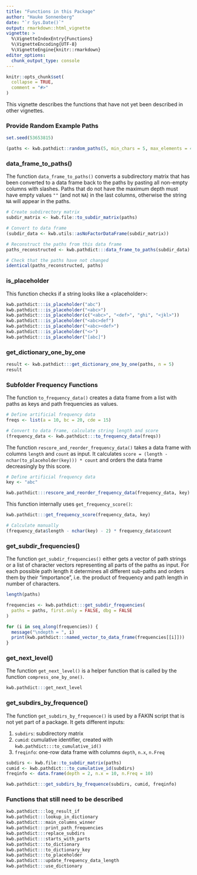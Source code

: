```yaml
---
title: "Functions in this Package"
author: "Hauke Sonnenberg"
date: "`r Sys.Date()`"
output: rmarkdown::html_vignette
vignette: >
  %\VignetteIndexEntry{Functions}
  %\VignetteEncoding{UTF-8}
  %\VignetteEngine{knitr::rmarkdown}
editor_options: 
  chunk_output_type: console
---
```


```r
knitr::opts_chunk$set(
  collapse = TRUE,
  comment = "#>"
)
```

This vignette describes the functions that have not yet been described in other
vignettes. 

### Provide Random Example Paths

```r
set.seed(53653815)

(paths <- kwb.pathdict::random_paths(5, min_chars = 5, max_elements = 4))
```

### data_frame_to_paths()

The function `data_frame_to_paths()` converts a subdirectory matrix that has
been converted to a data frame back to the paths by pasting all non-empty
columns with slashes. Paths that do not have the maximum depth must have empty 
values `""` (and not `NA`) in the last columns, otherwise the string `NA` will
appear in the paths.

```r
# Create subdirectory matrix
subdir_matrix <- kwb.file::to_subdir_matrix(paths)

# Convert to data frame
(subdir_data <- kwb.utils::asNoFactorDataFrame(subdir_matrix))

# Reconstruct the paths from this data frame
paths_reconstructed <- kwb.pathdict:::data_frame_to_paths(subdir_data)

# Check that the paths have not changed
identical(paths_reconstructed, paths)
```

### is_placeholder

This function checks if a string looks like a \<placeholder\>:

```r
kwb.pathdict:::is_placeholder("abc")
kwb.pathdict:::is_placeholder("<abc>")
kwb.pathdict:::is_placeholder(c("<abc>", "<def>", "ghi", "<jkl>"))
kwb.pathdict:::is_placeholder("<abc>def")
kwb.pathdict:::is_placeholder("<abc><def>")
kwb.pathdict:::is_placeholder("<>")
kwb.pathdict:::is_placeholder("[abc]")
```

### get_dictionary_one_by_one

```r
result <- kwb.pathdict:::get_dictionary_one_by_one(paths, n = 5)
result
```

### Subfolder Frequency Functions

The function `to_frequency_data()` creates a data frame from a list with paths
as keys and path frequencies as values.

```r
# Define artificial frequency data
freqs <- list(a = 10, bc = 20, cde = 15)

# Convert to data frame, calculate string length and score
(frequency_data <- kwb.pathdict:::to_frequency_data(freqs))
```

The function `rescore_and_reorder_frequency_data()` takes a data frame with
columns `length` and `count` as input. It calculates `score = (length -
nchar(to_placeholder(key))) * count` and orders the data frame decreasingly by
this score.

```r
# Define artificial frequency data
key <- "abc"

kwb.pathdict:::rescore_and_reorder_frequency_data(frequency_data, key)
```

This function internally uses `get_frequency_score()`:

```r
kwb.pathdict:::get_frequency_score(frequency_data, key)

# Calculate manually
(frequency_data$length - nchar(key) - 2) * frequency_data$count
```

### get_subdir_frequencies()

The function `get_subdir_frequencies()` either gets a vector of path strings or
a list of character vectors representing all parts of the paths as input. For
each possible path length it determines all different sub-paths and orders them
by their "importance", i.e. the product of frequency and path length in number
of characters.

```r
length(paths)

frequencies <- kwb.pathdict:::get_subdir_frequencies(
  paths = paths, first.only = FALSE, dbg = FALSE
)

for (i in seq_along(frequencies)) {
  message("\ndepth = ", i)
  print(kwb.pathdict:::named_vector_to_data_frame(frequencies[[i]]))
}
```

### get_next_level()

The function `get_next_level()` is a helper function that is called by the
function `compress_one_by_one()`.

```r
kwb.pathdict:::get_next_level
```

### get_subdirs_by_frequence()

The function `get_subdirs_by_frequence()` is used by a FAKIN script that is not
yet part of a package. It gets different inputs:

1. `subdirs`: subdirectory matrix
2. `cumid`: cumulative identifier, created with
  `kwb.pathdict:::to_cumulative_id()`
3. `freqinfo`: one-row data frame with columns `depth`, `n.x`, `n.Freq`

```r
subdirs <- kwb.file::to_subdir_matrix(paths)
cumid <- kwb.pathdict:::to_cumulative_id(subdirs)
freqinfo <- data.frame(depth = 2, n.x = 10, n.Freq = 10)

kwb.pathdict:::get_subdirs_by_frequence(subdirs, cumid, freqinfo)
```

### Functions that still need to be described

```r
kwb.pathdict:::log_result_if
kwb.pathdict:::lookup_in_dictionary
kwb.pathdict:::main_columns_winner
kwb.pathdict:::print_path_frequencies
kwb.pathdict:::replace_subdirs
kwb.pathdict:::starts_with_parts
kwb.pathdict:::to_dictionary
kwb.pathdict:::to_dictionary_key
kwb.pathdict:::to_placeholder
kwb.pathdict:::update_frequency_data_length
kwb.pathdict:::use_dictionary
```
